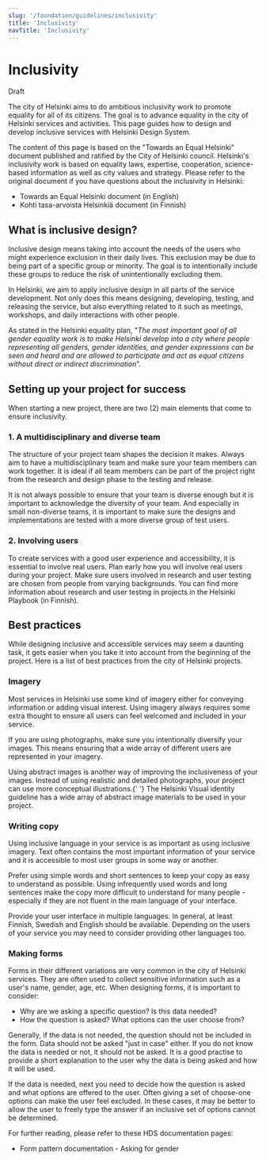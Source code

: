 ```yaml
---
slug: '/foundation/guidelines/inclusivity'
title: 'Inclusivity'
navTitle: 'Inclusivity'
---
```



# Inclusivity

<StatusLabel type="alert">Draft</StatusLabel>

<LeadParagraph>
  The city of Helsinki aims to do ambitious inclusivity work to promote equality for all of its citizens. The goal is to
  advance equality in the city of Helsinki services and activities. This page guides how to design and develop inclusive
  services with Helsinki Design System.
</LeadParagraph>

The content of this page is based on the "Towards an Equal Helsinki" document published and ratified by the City of Helsinki council. Helsinki's inclusivity work is based on equality laws, expertise, cooperation, science-based information as well as city values and strategy. Please refer to the original document if you have questions about the inclusivity in Helsinki:

- <ExternalLink href="https://hel.fi/static/liitteet-2019/Kaupunginkanslia/Tasa-arvo/plan-for-promoting-gender-equality-helsinki.pdf">
    Towards an Equal Helsinki document (in English)
  </ExternalLink>
- <ExternalLink href="https://www.hel.fi/static/liitteet-2019/Kaupunginkanslia/Tasa-arvo/palveluiden-tasa-arvo-suunnitelma-helsinki-2019-2021.pdf">
    Kohti tasa-arvoista Helsinkiä document (in Finnish)
  </ExternalLink>

## What is inclusive design?

Inclusive design means taking into account the needs of the users who might experience exclusion in their daily lives. This exclusion may be due to being part of a specific group or minority. The goal is to intentionally include these groups to reduce the risk of unintentionally excluding them.

In Helsinki, we aim to apply inclusive design in all parts of the service development. Not only does this means designing, developing, testing, and releasing the service, but also everything related to it such as meetings, workshops, and daily interactions with other people.

As stated in the Helsinki equality plan, "_The most important goal of all gender equality work is to make Helsinki develop into a city where people representing all genders, gender identities, and gender expressions can be seen and heard and are allowed to participate and act as equal citizens without direct or indirect discrimination_".

## Setting up your project for success

When starting a new project, there are two (2) main elements that come to ensure inclusivity.

### 1. A multidisciplinary and diverse team

The structure of your project team shapes the decision it makes. Always aim to have a multidisciplinary team and make sure your team members can work together. It is ideal if all team members can be part of the project right from the research and design phase to the testing and release.

It is not always possible to ensure that your team is diverse enough but it is important to acknowledge the diversity of your team. And especially in small non-diverse teams, it is important to make sure the designs and implementations are tested with a more diverse group of test users.

### 2. Involving users

To create services with a good user experience and accessibility, it is essential to involve real users. Plan early how you will involve real users during your project. Make sure users involved in research and user testing are chosen from people from varying backgrounds. You can find more information about research and user testing in projects in the <ExternalLink href="https://pelikirja.hel.fi/">Helsinki Playbook (in Finnish)</ExternalLink>.

## Best practices

While designing inclusive and accessible services may seem a daunting task, it gets easier when you take it into account from the beginning of the project. Here is a list of best practices from the city of Helsinki projects.

### Imagery

Most services in Helsinki use some kind of imagery either for conveying information or adding visual interest. Using imagery always requires some extra thought to ensure all users can feel welcomed and included in your service.

If you are using photographs, make sure you intentionally diversify your images. This means ensuring that a wide array of different users are represented in your imagery.

<p>
  Using abstract images is another way of improving the inclusiveness of your images. Instead of using realistic and
  detailed photographs, your project can use more conceptual illustrations.{' '}
  <ExternalLink href="https://brand.hel.fi/kuvitusohjeisto/">The Helsinki Visual identity guideline</ExternalLink> has a
  wide array of abstract image materials to be used in your project.
</p>

### Writing copy

Using inclusive language in your service is as important as using inclusive imagery. Text often contains the most important information of your service and it is accessible to most user groups in some way or another.

Prefer using simple words and short sentences to keep your copy as easy to understand as possible. Using infrequently used words and long sentences make the copy more difficult to understand for many people - especially if they are not fluent in the main language of your interface.

Provide your user interface in multiple languages. In general, at least Finnish, Swedish and English should be available. Depending on the users of your service you may need to consider providing other languages too.

### Making forms

Forms in their different variations are very common in the city of Helsinki services. They are often used to collect sensitive information such as a user's name, gender, age, etc. When designing forms, it is important to consider:

- Why are we asking a specific question? Is this data needed?
- How the question is asked? What options can the user choose from?

Generally, if the data is not needed, the question should not be included in the form. Data should not be asked "just in case" either. If you do not know the data is needed or not, it should not be asked. It is a good practise to provide a short explanation to the user why the data is being asked and how it will be used.

If the data is needed, next you need to decide how the question is asked and what options are offered to the user. Often giving a set of choose-one options can make the user feel excluded. In these cases, it may be better to allow the user to freely type the answer if an inclusive set of options cannot be determined.

For further reading, please refer to these HDS documentation pages:

- <Link size="M" href="/patterns/forms/form-building#gender-neutrality-in-forms">
    Form pattern documentation - Asking for gender
  </Link>
